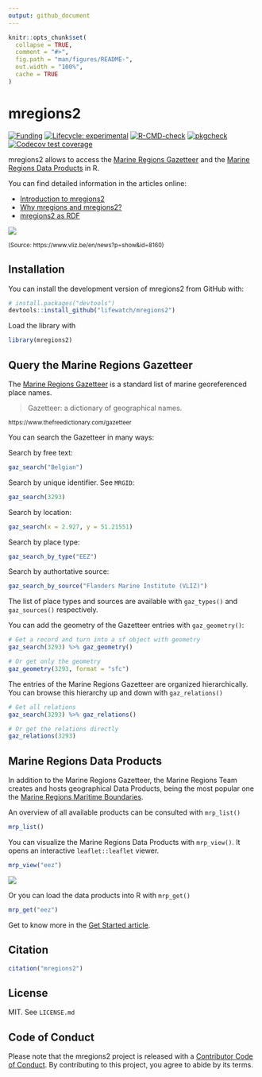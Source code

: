 ```yaml
---
output: github_document
---
```


```r
knitr::opts_chunk$set(
  collapse = TRUE,
  comment = "#>",
  fig.path = "man/figures/README-",
  out.width = "100%",
  cache = TRUE
)
```

# mregions2

<!-- badges: start -->
[![Funding](https://img.shields.io/static/v1?label=powered+by&message=lifewatch.be&labelColor=1a4e8a&color=f15922)](http://lifewatch.be)
[![Lifecycle:
experimental](https://img.shields.io/badge/lifecycle-experimental-orange.svg)](https://lifecycle.r-lib.org/articles/stages.html#experimental)
[![R-CMD-check](https://github.com/lifewatch/mregions2/actions/workflows/R-CMD-check.yaml/badge.svg)](https://github.com/lifewatch/mregions2/actions/workflows/R-CMD-check.yaml)
[![pkgcheck](https://github.com/lifewatch/mregions2/workflows/pkgcheck/badge.svg)](https://github.com/lifewatch/mregions2/actions?query=workflow%3Apkgcheck)
[![Codecov test
coverage](https://codecov.io/gh/lifewatch/mregions2/branch/main/graph/badge.svg)](https://codecov.io/gh/lifewatch/mregions2?branch=main)
<!-- badges: end -->

mregions2 allows to access the [Marine Regions Gazetteer](https://marineregions.org/gazetteer.php) and the [Marine Regions Data Products](https://marineregions.org/sources.php) in R.

You can find detailed information in the articles online:

* [Introduction to mregions2](https://lifewatch.github.io/mregions2/articles/mregions2.html)
* [Why mregions and mregions2?](https://lifewatch.github.io/mregions2/articles/why_mregions2.html)
* [mregions2 as RDF](https://lifewatch.github.io/mregions2/articles/mregions2-rdf.html)

![](https://user-images.githubusercontent.com/54405067/156809171-1487bb9f-35af-4418-8e2f-93c24a59aad0.gif)

<sup>(Source: https://www.vliz.be/en/news?p=show&id=8160)</sup>

## Installation

You can install the development version of mregions2 from GitHub with:

``` r
# install.packages("devtools")
devtools::install_github("lifewatch/mregions2")
```

Load the library with
```r
library(mregions2)
```

## Query the Marine Regions Gazetteer

The [Marine Regions Gazetteer](https://marineregions.org/gazetteer.php) is a standard list of marine georeferenced place names.

> Gazetteer: a dictionary of geographical names. 

<sup>https://www.thefreedictionary.com/gazetteer</sup>

You can search the Gazetteer in many ways:

Search by free text:
```r
gaz_search("Belgian")
```

Search by unique identifier. See `MRGID`:
```r
gaz_search(3293)
```

Search by location:
```r
gaz_search(x = 2.927, y = 51.21551)
```

Search by place type:
```r
gaz_search_by_type("EEZ")
```

Search by authortative source:
```r
gaz_search_by_source("Flanders Marine Institute (VLIZ)")
```

The list of place types and sources are available with `gaz_types()` and `gaz_sources()` respectively.

You can add the geometry of the Gazetteer entries with `gaz_geometry()`:

```r
# Get a record and turn into a sf object with geometry
gaz_search(3293) %>% gaz_geometry()

# Or get only the geometry 
gaz_geometry(3293, format = "sfc")
```

The entries of the Marine Regions Gazetteer are organized hierarchically. You can browse this hierarchy up and down with `gaz_relations()`

```r
# Get all relations
gaz_search(3293) %>% gaz_relations()

# Or get the relations directly
gaz_relations(3293)
```



## Marine Regions Data Products

In addition to the Marine Regions Gazetteer, the Marine Regions Team creates and hosts geographical Data Products, being the most popular one the [Marine Regions Maritime Boundaries](https://marineregions.org/eez.php).

An overview of all available products can be consulted with `mrp_list()`

```r
mrp_list()
```

You can visualize the Marine Regions Data Products with `mrp_view()`. It opens an interactive `leaflet::leaflet` viewer.

```r
mrp_view("eez")
```
![](https://raw.githubusercontent.com/lifewatch/mregions2/main/man/figures/README-prod1-1.png)

Or you can load the data products into R with `mrp_get()`

```r
mrp_get("eez")
```

Get to know more in the [Get Started article](https://lifewatch.github.io/mregions2/articles/mregions2.html).

## Citation
```r
citation("mregions2")
```

## License
MIT. See `LICENSE.md`

## Code of Conduct

Please note that the mregions2 project is released with a [Contributor Code of Conduct](https://lifewatch.github.io/mregions2/CODE_OF_CONDUCT.html). By contributing to this project, you agree to abide by its terms.

